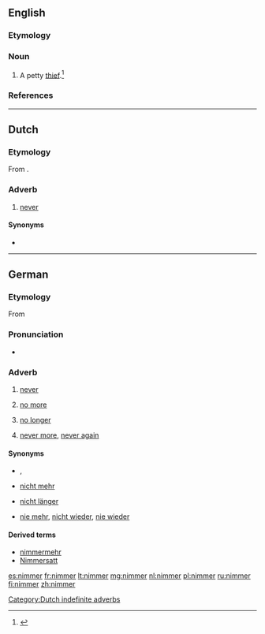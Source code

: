 ==English==

===Etymology===
{{suffix|nim|er}}

===Noun===
{{en-noun}}

# A petty [[thief]].<ref>{{cite-book |title= Blacks Law Dictionary |edition=Abridged Eighth |author=Garner, Bryan A.
|year= 2005 |publisher=Thomson/West |isbn= 0314158634 |page= 880 |text=}}</ref>

===References===
<references/>

----

==Dutch==

===Etymology===
From {{prefix|n|immer|lang=nl}}.

===Adverb===
{{nl-adv}}

# [[never]]

====Synonyms====
* {{l|nl|nooit}}

[[Category:Dutch indefinite adverbs]]

----

==German==

===Etymology===
From {{prefix|n|immer|lang=de}}

===Pronunciation===
* {{IPA|/ˈnɪmɐ/|lang=de}}

===Adverb===
{{head|de|adverb}}

# {{context|South Germany|Austria|lang=de}} [[never]]
# {{context|South Germany|Austria|lang=de}} [[no more]]
# {{context|South Germany|Austria|lang=de}} [[no longer]]
# {{context|South Germany|Austria|lang=de}} [[never more]], [[never again]]

====Synonyms====
* {{sense|never}} {{l|de|nie}}, {{l|de|niemals}}
* {{sense|no more}} [[nicht mehr]]
* {{sense|no longer}} [[nicht länger]]
* {{sense|never again}} [[nie mehr]], [[nicht wieder]], [[nie wieder]]

====Derived terms====
* [[nimmermehr]]
* [[Nimmersatt]]

[[es:nimmer]]
[[fr:nimmer]]
[[lt:nimmer]]
[[mg:nimmer]]
[[nl:nimmer]]
[[pl:nimmer]]
[[ru:nimmer]]
[[fi:nimmer]]
[[zh:nimmer]]